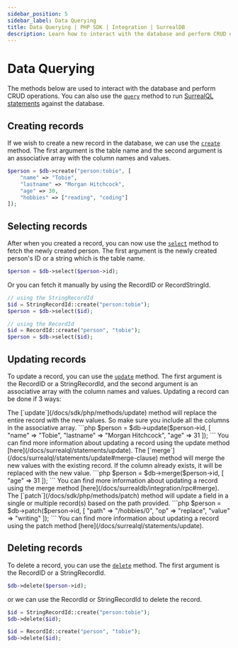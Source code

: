 ---
sidebar_position: 5
sidebar_label: Data Querying
title: Data Querying | PHP SDK | Integration | SurrealDB
description: Learn how to interact with the database and perform CRUD operations using the SurrealDB SDK for PHP.
---


# Data Querying

The methods below are used to interact with the database and perform CRUD operations.
You can also use the [`query`](/docs/sdk/php/methods/query) method to run [SurrealQL statements](/docs/surrealql/statements) against the database.

## Creating records

If we wish to create a new record in the database, we can use the [`create`](/docs/sdk/php/methods/create) method. The first argument
is the table name and the second argument is an associative array with the column names and values.

```php
$person = $db->create("person:tobie", [
	"name" => "Tobie",
	"lastname" => "Morgan Hitchcock",
	"age" => 30,
	"hobbies" => ["reading", "coding"]
]);
```

## Selecting records

After when you created a record, you can now use the [`select`](/docs/sdk/php/methods/select) method to fetch the newly created person.
The first argument is the newly created person's ID or a string which is the table name.

```php
$person = $db->select($person->id);
```

Or you can fetch it manually by using the RecordID or RecordStringId.

```php
// using the StringRecordId
$id = StringRecordId::create("person:tobie");
$person = $db->select($id);

// using the RecordId
$id = RecordId::create("person", "tobie");
$person = $db->select($id);
```

## Updating records

To update a record, you can use the [`update`](/docs/sdk/php/methods/update) method. The first argument is the RecordID or a StringRecordId,
and the second argument is an associative array with the column names and values. Updating a record can be done if 3 ways:

<Tabs groupId="update-statements" defaultValue="update">
	<TabItem label="update" value="update">
		The [`update`](/docs/sdk/php/methods/update) method will replace the entire record with the new values. So make sure you include all the columns in the associative array.
		```php
		$person = $db->update($person->id, [
			"name" => "Tobie",
			"lastname" => "Morgan Hitchcock",
			"age" => 31
		]);
		```
		You can find more information about updating a record using the update method [here](/docs/surrealql/statements/update).
	</TabItem>
	<TabItem label="merge" value="merge">
		The [`merge`](/docs/surrealql/statements/update#merge-clause) method will merge the new values with the existing record. If the column already exists, it will be replaced with the new value.
		```php
		$person = $db->merge($person->id, [
			"age" => 31
		]);
		```
		You can find more information about updating a record using the merge method [here](/docs/surrealdb/integration/rpc#merge).
	</TabItem>
	<TabItem label="patch" value="patch">
		The [`patch`](/docs/sdk/php/methods/patch) method will update a field in a single or multiple record(s) based on the path provided.
		```php
		$person = $db->patch($person->id, [
			"path" => "/hobbies/0",
			"op" => "replace",
			"value" => "writing"
		]);
		```
		You can find more information about updating a record using the patch method [here](/docs/surrealql/statements/update).
	</TabItem>
</Tabs>

## Deleting records

To delete a record, you can use the [`delete`](/docs/sdk/php/methods/delete) method. The first argument is the RecordID or a StringRecordId.

```php
$db->delete($person->id);
```

or we can use the RecordId or StringRecordId to delete the record.

```php
$id = StringRecordId::create("person:tobie");
$db->delete($id);

$id = RecordId::create("person", "tobie");
$db->delete($id);
```
